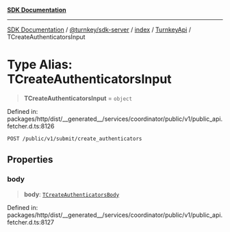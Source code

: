 [**SDK Documentation**](../../../../../../README.mdx)

***

[SDK Documentation](../../../../../../packages.mdx) / [@turnkey/sdk-server](../../../../README.mdx) / [index](../../../README.mdx) / [TurnkeyApi](../README.mdx) / TCreateAuthenticatorsInput

# Type Alias: TCreateAuthenticatorsInput

> **TCreateAuthenticatorsInput** = `object`

Defined in: packages/http/dist/\_\_generated\_\_/services/coordinator/public/v1/public\_api.fetcher.d.ts:8126

`POST /public/v1/submit/create_authenticators`

## Properties

### body

> **body**: [`TCreateAuthenticatorsBody`](TCreateAuthenticatorsBody.mdx)

Defined in: packages/http/dist/\_\_generated\_\_/services/coordinator/public/v1/public\_api.fetcher.d.ts:8127
